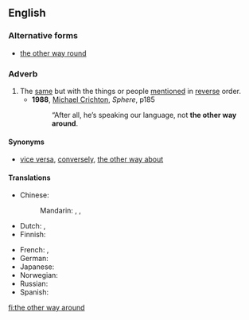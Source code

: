 ==English==

===Alternative forms===
* [[the other way round]]

===Adverb===
{{en-adv|head=the [[other]] [[way]] [[around]]|-}}

# The [[same]] but with the things or people [[mention]]ed in [[reverse]] order.
#* '''1988''', [[w:Michael Crichton|Michael Crichton]], ''Sphere'', p185
#*: “After all, he’s speaking our language, not '''the other way around'''.

====Synonyms====
* [[vice versa]], [[converse]]ly, [[the other way about]]

====Translations====
{{trans-top|same but with things reversed}}
* Chinese:
*: Mandarin: {{t+|cmn|反過來|sc=Hani}}, {{t+|cmn|反过来|tr=fǎnguolái|sc=Hani}}, {{t+|cmn|反之亦然|tr=fǎnzhīyìrán|sc=Hani}}
* Dutch: {{t+|nl|omgekeerd}}, {{t+|nl|andersom}}
* Finnish: {{t|fi|toisinpäin}}
{{trans-mid}}
* French: {{t+|fr|vice versa}}, {{t|fr|dans l'autre sens}}
* German: {{t+|de|umgekehrt}}
* Japanese: {{t+|ja|逆|tr=ぎゃくに, gyaku ni|alt=逆に|sc=Jpan}}
* Norwegian: {{t|no|andre veien|m}}
* Russian: {{t+|ru|наоборо́т}}
* Spanish: {{t|es|al revés}}
{{trans-bottom}}

[[fi:the other way around]]